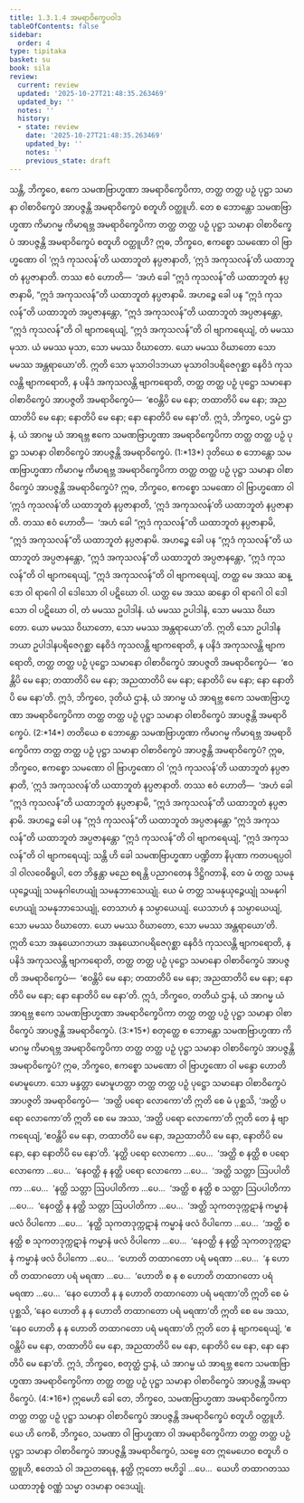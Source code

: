 ```yaml
---
title: 1.3.1.4 အမရာဝိက္ခေပဝါဒ
tableOfContents: false
sidebar:
  order: 4
type: tipitaka
basket: su
book: sila
review:
  current: review
  updated: '2025-10-27T21:48:35.263469'
  updated_by: ''
  notes: ''
  history:
  - state: review
    date: '2025-10-27T21:48:35.263469'
    updated_by: ''
    notes: ''
    previous_state: draft
---
```



<ReviewStatus review={frontmatter.review} showDetails={true} />

<HypothesisAnnotation frontmatter={frontmatter} />

<DynamicBreadcrumb />

<Division number="61" book="sila" e="ch" v="6" p="23">

<Paragraph number="104" book="sila">
သန္တိ, ဘိက္ခဝေ, ဧကေ သမဏဗြာဟ္မဏာ အမရာဝိက္ခေပိကာ, တတ္ထ တတ္ထ ပဉှံ ပုဋ္ဌာ သမာနာ <Emphasis>ဝါစာဝိက္ခေပံ အာပဇ္ဇန္တိ အမရာဝိက္ခေပံ</Emphasis> စတူဟိ ဝတ္ထူဟိ. တေ စ ဘောန္တော သမဏဗြာဟ္မဏာ ကိမာဂမ္မ ကိမာရဗ္ဘ အမရာဝိက္ခေပိကာ တတ္ထ တတ္ထ ပဉှံ ပုဋ္ဌာ သမာနာ ဝါစာဝိက္ခေပံ အာပဇ္ဇန္တိ အမရာဝိက္ခေပံ စတူဟိ ဝတ္ထူဟိ?
</Paragraph>

</Division>
<Division number="62" book="sila" e="ch" v="6" p="23">

<Paragraph number="105" book="sila">
ဣဓ, ဘိက္ခဝေ, ဧကစ္စော သမဏော ဝါ ဗြာဟ္မဏော ဝါ ‘ဣဒံ ကုသလန်’တိ ယထာဘူတံ နပ္ပဇာနာတိ, ‘ဣဒံ အကုသလန်’တိ ယထာဘူတံ နပ္ပဇာနာတိ. တဿ ဧဝံ ဟောတိ—  ‘အဟံ ခေါ “ဣဒံ ကုသလန်”တိ ယထာဘူတံ နပ္ပဇာနာမိ, “ဣဒံ အကုသလန်”တိ ယထာဘူတံ နပ္ပဇာနာမိ. အဟဉ္စေ ခေါ ပန “ဣဒံ ကုသလန်”တိ ယထာဘူတံ အပ္ပဇာနန္တော, “ဣဒံ အကုသလန်”တိ ယထာဘူတံ အပ္ပဇာနန္တော, “ဣဒံ ကုသလန်”တိ ဝါ ဗျာကရေယျံ, “ဣဒံ အကုသလန်”တိ ဝါ ဗျာကရေယျံ, တံ မမဿ မုသာ. ယံ မမဿ မုသာ, သော မမဿ ဝိဃာတော. ယော မမဿ ဝိဃာတော သော မမဿ အန္တရာယော’တိ. ဣတိ သော <Emphasis>မုသာဝါဒဘယာ မုသာဝါဒပရိဇေဂုစ္ဆာ</Emphasis> နေဝိဒံ ကုသလန္တိ ဗျာကရောတိ, န ပနိဒံ အကုသလန္တိ ဗျာကရောတိ, တတ္ထ တတ္ထ ပဉှံ ပုဋ္ဌော သမာနော ဝါစာဝိက္ခေပံ အာပဇ္ဇတိ အမရာဝိက္ခေပံ—  ‘<Emphasis>ဧဝန္တိပိ မေ နော; တထာတိပိ မေ နော; အညထာတိပိ မေ နော; နောတိပိ မေ နော; နော နောတိပိ မေ နော</Emphasis>’တိ. ဣဒံ, ဘိက္ခဝေ, ပဌမံ ဌာနံ, ယံ အာဂမ္မ ယံ အာရဗ္ဘ ဧကေ သမဏဗြာဟ္မဏာ အမရာဝိက္ခေပိကာ တတ္ထ တတ္ထ ပဉှံ ပုဋ္ဌာ သမာနာ ဝါစာဝိက္ခေပံ အာပဇ္ဇန္တိ အမရာဝိက္ခေပံ. (1:*13*)
</Paragraph>

</Division>
<Division number="63" book="sila" e="ch" v="6" p="24">

<Paragraph number="106" book="sila">
ဒုတိယေ စ ဘောန္တော သမဏဗြာဟ္မဏာ ကိမာဂမ္မ ကိမာရဗ္ဘ အမရာဝိက္ခေပိကာ တတ္ထ တတ္ထ ပဉှံ ပုဋ္ဌာ သမာနာ ဝါစာဝိက္ခေပံ အာပဇ္ဇန္တိ အမရာဝိက္ခေပံ? ဣဓ, ဘိက္ခဝေ, ဧကစ္စော သမဏော ဝါ ဗြာဟ္မဏော ဝါ ‘ဣဒံ ကုသလန်’တိ ယထာဘူတံ နပ္ပဇာနာတိ, ‘ဣဒံ အကုသလန်’တိ ယထာဘူတံ နပ္ပဇာနာတိ. တဿ ဧဝံ ဟောတိ—  ‘အဟံ ခေါ “ဣဒံ ကုသလန်”တိ ယထာဘူတံ နပ္ပဇာနာမိ, “ဣဒံ အကုသလန်”တိ ယထာဘူတံ နပ္ပဇာနာမိ. အဟဉ္စေ ခေါ ပန “ဣဒံ ကုသလန်”တိ ယထာဘူတံ အပ္ပဇာနန္တော, “ဣဒံ အကုသလန်”တိ ယထာဘူတံ အပ္ပဇာနန္တော, “ဣဒံ ကုသလန်”တိ ဝါ ဗျာကရေယျံ, “ဣဒံ အကုသလန်”တိ ဝါ ဗျာကရေယျံ, တတ္ထ မေ အဿ ဆန္ဒော ဝါ ရာဂေါ ဝါ ဒေါသော ဝါ ပဋိဃော ဝါ. ယတ္ထ မေ အဿ ဆန္ဒော ဝါ ရာဂေါ ဝါ ဒေါသော ဝါ ပဋိဃော ဝါ, တံ မမဿ ဥပါဒါနံ. ယံ မမဿ ဥပါဒါနံ, သော မမဿ ဝိဃာတော. ယော မမဿ ဝိဃာတော, သော မမဿ အန္တရာယော’တိ. ဣတိ သော <Emphasis>ဥပါဒါနဘယာ ဥပါဒါနပရိဇေဂုစ္ဆာ</Emphasis> နေဝိဒံ ကုသလန္တိ ဗျာကရောတိ, န ပနိဒံ အကုသလန္တိ ဗျာကရောတိ, တတ္ထ တတ္ထ ပဉှံ ပုဋ္ဌော သမာနော ဝါစာဝိက္ခေပံ အာပဇ္ဇတိ အမရာဝိက္ခေပံ—  ‘<Emphasis>ဧဝန္တိပိ မေ နော; တထာတိပိ မေ နော; အညထာတိပိ မေ နော; နောတိပိ မေ နော; နော နောတိပိ မေ နော</Emphasis>’တိ. ဣဒံ, ဘိက္ခဝေ, ဒုတိယံ ဌာနံ, ယံ အာဂမ္မ ယံ အာရဗ္ဘ ဧကေ သမဏဗြာဟ္မဏာ အမရာဝိက္ခေပိကာ တတ္ထ တတ္ထ ပဉှံ ပုဋ္ဌာ သမာနာ ဝါစာဝိက္ခေပံ အာပဇ္ဇန္တိ အမရာဝိက္ခေပံ. (2:*14*)
</Paragraph>

</Division>
<Division number="64" book="sila" e="ch" v="6" p="25">

<Paragraph number="107" book="sila">
တတိယေ စ ဘောန္တော သမဏဗြာဟ္မဏာ ကိမာဂမ္မ ကိမာရဗ္ဘ အမရာဝိက္ခေပိကာ တတ္ထ တတ္ထ ပဉှံ ပုဋ္ဌာ သမာနာ ဝါစာဝိက္ခေပံ အာပဇ္ဇန္တိ အမရာဝိက္ခေပံ? ဣဓ, ဘိက္ခဝေ, ဧကစ္စော သမဏော ဝါ ဗြာဟ္မဏော ဝါ ‘ဣဒံ ကုသလန်’တိ ယထာဘူတံ နပ္ပဇာနာတိ, ‘ဣဒံ အကုသလန်’တိ ယထာဘူတံ နပ္ပဇာနာတိ. တဿ ဧဝံ ဟောတိ—  ‘အဟံ ခေါ “ဣဒံ ကုသလန်”တိ ယထာဘူတံ နပ္ပဇာနာမိ, “ဣဒံ အကုသလန်”တိ ယထာဘူတံ နပ္ပဇာနာမိ. အဟဉ္စေ ခေါ ပန “ဣဒံ ကုသလန်”တိ ယထာဘူတံ အပ္ပဇာနန္တော “ဣဒံ အကုသလန်”တိ ယထာဘူတံ အပ္ပဇာနန္တော “ဣဒံ ကုသလန်”တိ ဝါ ဗျာကရေယျံ, “ဣဒံ အကုသလန်”တိ ဝါ ဗျာကရေယျံ; သန္တိ ဟိ ခေါ သမဏဗြာဟ္မဏာ ပဏ္ဍိတာ နိပုဏာ ကတပရပ္ပဝါဒါ ဝါလဝေဓိရူပါ, တေ ဘိန္ဒန္တာ မညေ စရန္တိ ပညာဂတေန ဒိဋ္ဌိဂတာနိ, တေ မံ တတ္ထ သမနုယုဉ္ဇေယျုံ သမနုဂါဟေယျုံ သမနုဘာသေယျုံ. ယေ မံ တတ္ထ သမနုယုဉ္ဇေယျုံ သမနုဂါဟေယျုံ သမနုဘာသေယျုံ, တေသာဟံ န သမ္ပာယေယျံ. ယေသာဟံ န သမ္ပာယေယျံ, သော မမဿ ဝိဃာတော. ယော မမဿ ဝိဃာတော, သော မမဿ အန္တရာယော’တိ. ဣတိ သော <Emphasis>အနုယောဂဘယာ အနုယောဂပရိဇေဂုစ္ဆာ</Emphasis> နေဝိဒံ ကုသလန္တိ ဗျာကရောတိ, န ပနိဒံ အကုသလန္တိ ဗျာကရောတိ, တတ္ထ တတ္ထ ပဉှံ ပုဋ္ဌော သမာနော ဝါစာဝိက္ခေပံ အာပဇ္ဇတိ အမရာဝိက္ခေပံ—  ‘<Emphasis>ဧဝန္တိပိ မေ နော; တထာတိပိ မေ နော; အညထာတိပိ မေ နော; နောတိပိ မေ နော; နော နောတိပိ မေ နော</Emphasis>’တိ. ဣဒံ, ဘိက္ခဝေ, တတိယံ ဌာနံ, ယံ အာဂမ္မ ယံ အာရဗ္ဘ ဧကေ သမဏဗြာဟ္မဏာ အမရာဝိက္ခေပိကာ တတ္ထ တတ္ထ ပဉှံ ပုဋ္ဌာ သမာနာ ဝါစာဝိက္ခေပံ အာပဇ္ဇန္တိ အမရာဝိက္ခေပံ. (3:*15*)
</Paragraph>

</Division>
<Division number="65" book="sila" e="ch" v="6" p="25">

<Paragraph number="108" book="sila">
စတုတ္ထေ စ ဘောန္တော သမဏဗြာဟ္မဏာ ကိမာဂမ္မ ကိမာရဗ္ဘ အမရာဝိက္ခေပိကာ တတ္ထ တတ္ထ ပဉှံ ပုဋ္ဌာ သမာနာ ဝါစာဝိက္ခေပံ အာပဇ္ဇန္တိ အမရာဝိက္ခေပံ? ဣဓ, ဘိက္ခဝေ, ဧကစ္စော သမဏော ဝါ ဗြာဟ္မဏော ဝါ မန္ဒော ဟောတိ မောမူဟော. သော <Emphasis>မန္ဒတ္တာ မောမူဟတ္တာ</Emphasis> တတ္ထ တတ္ထ ပဉှံ ပုဋ္ဌော သမာနော ဝါစာဝိက္ခေပံ အာပဇ္ဇတိ အမရာဝိက္ခေပံ—  ‘အတ္ထိ ပရော လောကော’တိ ဣတိ စေ မံ ပုစ္ဆသိ, ‘အတ္ထိ ပရော လောကော’တိ ဣတိ စေ မေ အဿ, ‘အတ္ထိ ပရော လောကော’တိ ဣတိ တေ နံ ဗျာကရေယျံ, ‘ဧဝန္တိပိ မေ နော, တထာတိပိ မေ နော, အညထာတိပိ မေ နော, နောတိပိ မေ နော, နော နောတိပိ မေ နော’တိ. ‘နတ္ထိ ပရော လောကော …ပေ…  ‘အတ္ထိ စ နတ္ထိ စ ပရော လောကော …ပေ…  ‘နေဝတ္ထိ န နတ္ထိ ပရော လောကော …ပေ…  ‘အတ္ထိ သတ္တာ ဩပပါတိကာ …ပေ…  ‘နတ္ထိ သတ္တာ ဩပပါတိကာ …ပေ…  ‘အတ္ထိ စ နတ္ထိ စ သတ္တာ ဩပပါတိကာ …ပေ…  ‘နေဝတ္ထိ န နတ္ထိ သတ္တာ ဩပပါတိကာ …ပေ…  ‘အတ္ထိ သုကတဒုက္ကဋာနံ ကမ္မာနံ ဖလံ ဝိပါကော …ပေ…  ‘နတ္ထိ သုကတဒုက္ကဋာနံ ကမ္မာနံ ဖလံ ဝိပါကော …ပေ…  ‘အတ္ထိ စ နတ္ထိ စ သုကတဒုက္ကဋာနံ ကမ္မာနံ ဖလံ ဝိပါကော …ပေ…  ‘နေဝတ္ထိ န နတ္ထိ သုကတဒုက္ကဋာနံ ကမ္မာနံ ဖလံ ဝိပါကော …ပေ…  ‘ဟောတိ တထာဂတော ပရံ မရဏာ …ပေ…  ‘န ဟောတိ တထာဂတော ပရံ မရဏာ …ပေ…  ‘ဟောတိ စ န စ ဟောတိ တထာဂတော ပရံ မရဏာ …ပေ…  ‘နေဝ ဟောတိ န န ဟောတိ တထာဂတော ပရံ မရဏာ’တိ ဣတိ စေ မံ ပုစ္ဆသိ, ‘နေဝ ဟောတိ န န ဟောတိ တထာဂတော ပရံ မရဏာ’တိ ဣတိ စေ မေ အဿ, ‘နေဝ ဟောတိ န န ဟောတိ တထာဂတော ပရံ မရဏာ’တိ ဣတိ တေ နံ ဗျာကရေယျံ, ‘<Emphasis>ဧဝန္တိပိ မေ နော, တထာတိပိ မေ နော, အညထာတိပိ မေ နော, နောတိပိ မေ နော, နော နောတိပိ မေ နော</Emphasis>’တိ. ဣဒံ, ဘိက္ခဝေ, စတုတ္ထံ ဌာနံ, ယံ အာဂမ္မ ယံ အာရဗ္ဘ ဧကေ သမဏဗြာဟ္မဏာ အမရာဝိက္ခေပိကာ တတ္ထ တတ္ထ ပဉှံ ပုဋ္ဌာ သမာနာ ဝါစာဝိက္ခေပံ အာပဇ္ဇန္တိ အမရာဝိက္ခေပံ. (4:*16*)
</Paragraph>

</Division>
<Division number="66" book="sila" e="ch" v="6" p="26">

<Paragraph number="109" book="sila">
ဣမေဟိ ခေါ တေ, ဘိက္ခဝေ, သမဏဗြာဟ္မဏာ အမရာဝိက္ခေပိကာ တတ္ထ တတ္ထ ပဉှံ ပုဋ္ဌာ သမာနာ ဝါစာဝိက္ခေပံ အာပဇ္ဇန္တိ အမရာဝိက္ခေပံ စတူဟိ ဝတ္ထူဟိ. ယေ ဟိ ကေစိ, ဘိက္ခဝေ, သမဏာ ဝါ ဗြာဟ္မဏာ ဝါ အမရာဝိက္ခေပိကာ တတ္ထ တတ္ထ ပဉှံ ပုဋ္ဌာ သမာနာ ဝါစာဝိက္ခေပံ အာပဇ္ဇန္တိ အမရာဝိက္ခေပံ, သဗ္ဗေ တေ ဣမေဟေဝ စတူဟိ ဝတ္ထူဟိ, ဧတေသံ ဝါ အညတရေန, နတ္ထိ ဣတော ဗဟိဒ္ဓါ …ပေ…  ယေဟိ တထာဂတဿ ယထာဘုစ္စံ ဝဏ္ဏံ သမ္မာ ဝဒမာနာ ဝဒေယျုံ.
</Paragraph>
</Division>
